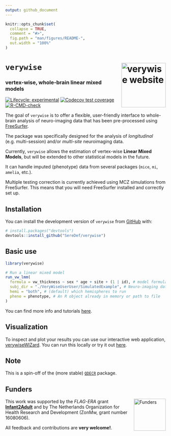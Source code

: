 ```yaml
---
output: github_document
---
```


```r
knitr::opts_chunk$set(
  collapse = TRUE,
  comment = "#>",
  fig.path = "man/figures/README-",
  out.width = "100%"
)
```

# **`verywise`** <a href="https://seredef.github.io/verywise/"><img src="man/figures/logo.png" align="right" height="139" alt="verywise website" /></a>
### vertex-wise, whole-brain linear mixed models

<!-- badges: start -->
[![Lifecycle: experimental](https://img.shields.io/badge/lifecycle-experimental-orange.svg)](https://lifecycle.r-lib.org/articles/stages.html#experimental)
[![Codecov test coverage](https://codecov.io/gh/SereDef/verywise/graph/badge.svg)](https://app.codecov.io/gh/SereDef/verywise)
[![R-CMD-check](https://github.com/SereDef/verywise/actions/workflows/R-CMD-check.yaml/badge.svg)](https://github.com/SereDef/verywise/actions/workflows/R-CMD-check.yaml)
<!-- badges: end -->

The goal of `verywise` is to offer a flexible, user-friendly interface to whole-brain analysis of neuro-imaging data that has been pre-processed using [FreeSurfer](https://surfer.nmr.mgh.harvard.edu/). 

The package was specifically designed for the analysis of *longitudinal* (e.g. multi-session) and/or *multi-site* neuroimaging data. 

Currently, `verywise` allows the estimation of vertex-wise **Linear Mixed Models**, but will be extended to other statistical models in the future.

It can handle imputed (phenotype) data from several packages (`mice`, `mi`, `amelia`, etc.).

Multiple testing correction is currently achieved using MCZ simulations from FreeSurfer.
This means that you will need FreeSurfer installed and correctly set up.


## Installation

You can install the development version of `verywise` from [GitHub](https://github.com/) with:

``` r
# install.packages("devtools")
devtools::install_github("SereDef/verywise")
```

## Basic use

```r
library(verywise)
```

```r
# Run a linear mixed model
run_vw_lmm(
  formula = vw_thickness ~ sex * age + site + (1 | id), # model formula
  subj_dir = "./VeryWiseUserUser/SimulatedExample", # Neuro-imaging data location
  hemi = "both", # (default) which hemispheres to run
  pheno = phenotype, # An R object already in memory or path to file 
)

```

You can find more info and tutorials [here](https://seredef.github.io/verywise/index.html).

## Visualization 

To inspect and plot your results you can use our interactive web application, [verywiseWIZard](https://github.com/SereDef/verywise-wizard). You can run this locally or try it out [here](https://seredef-verywise-wizard.share.connect.posit.cloud/).

## Note

This is a spin-off of the (more stable) [`QDECR`](https://www.qdecr.com/) package.

## Funders  
<img src="man/figures/funders.png" align="right" height="100" alt="Funders" />

This work was supported by the *FLAG-ERA* grant [**Infant2Adult**](https://www.infant2adult.com/home) and by The Netherlands Organization for Health Research and Development (ZonMw, grant number 16080606). 

All feedback and contributions are **very welcome!**.
